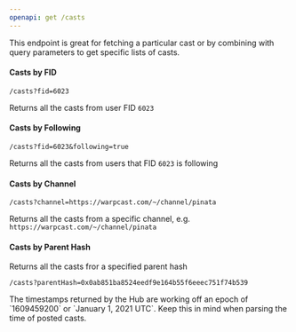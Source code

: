 ```yaml
---
openapi: get /casts
---
```


This endpoint is great for fetching a particular cast or by combining with query parameters to get specific lists of casts.

#### Casts by FID

```
/casts?fid=6023
```
Returns all the casts from user FID `6023`

#### Casts by Following

```
/casts?fid=6023&following=true
```

Returns all the casts from users that FID `6023` is following

#### Casts by Channel

```
/casts?channel=https://warpcast.com/~/channel/pinata
```

Returns all the casts from a specific channel, e.g. `https://warpcast.com/~/channel/pinata`


#### Casts by Parent Hash

Returns all the casts fror a specified parent hash

```
/casts?parentHash=0x0ab851ba8524eedf9e164b55f6eeec751f74b539
```

<Info>
  The timestamps returned by the Hub are working off an epoch of `1609459200` or `January 1, 2021 UTC`. Keep this in mind when parsing the time of posted casts.
  </Info>
